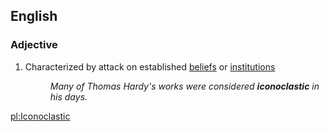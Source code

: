==English==
===Adjective===
# Characterized by attack on established [[belief]]s or [[institution]]s
#: ''Many of Thomas Hardy's works were considered '''iconoclastic''' in his days.''

[[pl:Iconoclastic]]